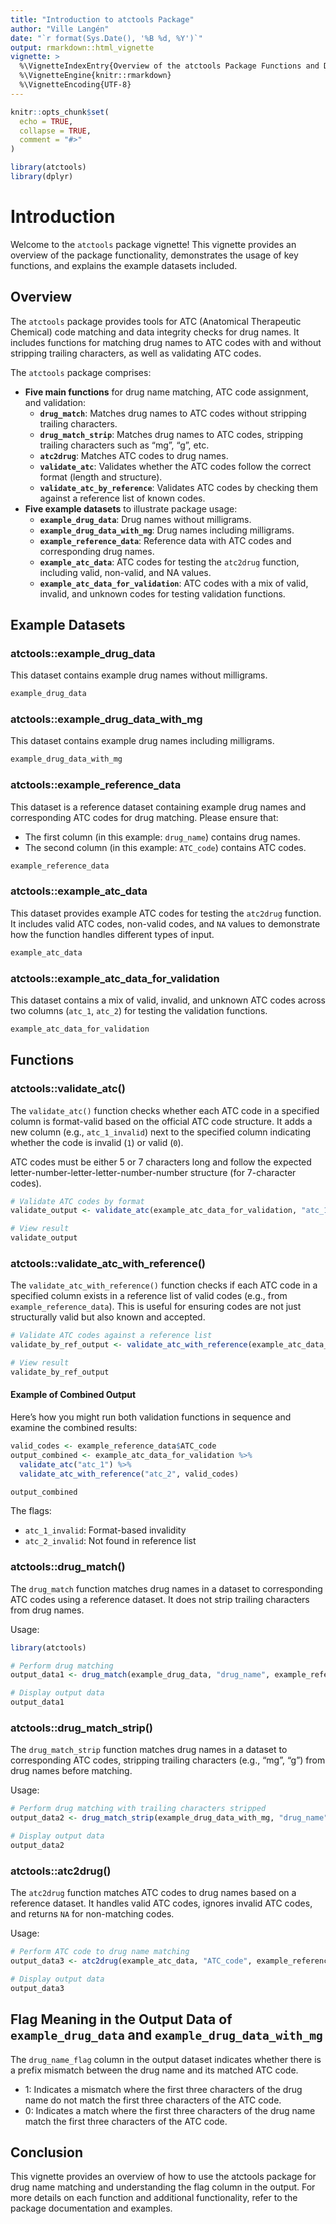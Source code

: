 ```yaml
---
title: "Introduction to atctools Package"
author: "Ville Langén"
date: "`r format(Sys.Date(), '%B %d, %Y')`"
output: rmarkdown::html_vignette
vignette: >
  %\VignetteIndexEntry{Overview of the atctools Package Functions and Datasets}
  %\VignetteEngine{knitr::rmarkdown}
  %\VignetteEncoding{UTF-8}
---
```


```r
knitr::opts_chunk$set(
  echo = TRUE,
  collapse = TRUE,
  comment = "#>"
)
```

```r
library(atctools)
library(dplyr)
```


# Introduction

Welcome to the `atctools` package vignette! This vignette provides an overview of the package functionality, demonstrates the usage of key functions, and explains the example datasets included.

## Overview

The `atctools` package provides tools for ATC (Anatomical Therapeutic Chemical) code matching and data integrity checks for drug names. It includes functions for matching drug names to ATC codes with and without stripping trailing characters, as well as validating ATC codes.

The `atctools` package comprises:

- **Five main functions** for drug name matching, ATC code assignment, and validation:
   - **`drug_match`**: Matches drug names to ATC codes without stripping trailing characters.
   - **`drug_match_strip`**: Matches drug names to ATC codes, stripping trailing characters such as "mg", "g", etc.
   - **`atc2drug`**: Matches ATC codes to drug names.
   - **`validate_atc`**: Validates whether the ATC codes follow the correct format (length and structure).
   - **`validate_atc_by_reference`**: Validates ATC codes by checking them against a reference list of known codes.
   
- **Five example datasets** to illustrate package usage:
   - **`example_drug_data`**: Drug names without milligrams.
   - **`example_drug_data_with_mg`**: Drug names including milligrams.
   - **`example_reference_data`**: Reference data with ATC codes and corresponding drug names.
   - **`example_atc_data`**: ATC codes for testing the `atc2drug` function, including valid, non-valid, and NA values.
   - **`example_atc_data_for_validation`**: ATC codes with a mix of valid, invalid, and unknown codes for testing validation functions.


## Example Datasets

### atctools::example_drug_data


This dataset contains example drug names without milligrams.

```r
example_drug_data
```

### atctools::example_drug_data_with_mg

This dataset contains example drug names including milligrams.

```r
example_drug_data_with_mg
```

### atctools::example_reference_data

This dataset is a reference dataset containing example drug names and corresponding ATC codes for drug matching. Please ensure that:

- The first column (in this example: `drug_name`) contains drug names.
- The second column (in this example: `ATC_code`) contains ATC codes.

```r
example_reference_data
```

### atctools::example_atc_data

This dataset provides example ATC codes for testing the `atc2drug` function. It includes valid ATC codes, non-valid codes, and `NA` values to demonstrate how the function handles different types of input.

```r
example_atc_data
```

### atctools::example_atc_data_for_validation

This dataset contains a mix of valid, invalid, and unknown ATC codes across two columns (`atc_1`, `atc_2`) for testing the validation functions.

```r
example_atc_data_for_validation
```


## Functions

### atctools::validate_atc()

The `validate_atc()` function checks whether each ATC code in a specified column is format-valid based on the official ATC code structure. It adds a new column (e.g., `atc_1_invalid`) next to the specified column indicating whether the code is invalid (`1`) or valid (`0`).

ATC codes must be either 5 or 7 characters long and follow the expected letter-number-letter-letter-number-number structure (for 7-character codes).

```r
# Validate ATC codes by format
validate_output <- validate_atc(example_atc_data_for_validation, "atc_1")

# View result
validate_output
```

### atctools::validate_atc_with_reference()

The `validate_atc_with_reference()` function checks if each ATC code in a specified column exists in a reference list of valid codes (e.g., from `example_reference_data`). This is useful for ensuring codes are not just structurally valid but also known and accepted.

```r
# Validate ATC codes against a reference list
validate_by_ref_output <- validate_atc_with_reference(example_atc_data_for_validation, "atc_2", example_reference_data)

# View result
validate_by_ref_output
```

#### Example of Combined Output

Here’s how you might run both validation functions in sequence and examine the combined results:

```r
valid_codes <- example_reference_data$ATC_code
output_combined <- example_atc_data_for_validation %>%
  validate_atc("atc_1") %>%
  validate_atc_with_reference("atc_2", valid_codes)

output_combined
```

The flags:

- `atc_1_invalid`: Format-based invalidity
- `atc_2_invalid`: Not found in reference list


### atctools::drug_match()

The `drug_match` function matches drug names in a dataset to corresponding ATC codes using a reference dataset. It does not strip trailing characters from drug names.

Usage:
```r
library(atctools)

# Perform drug matching
output_data1 <- drug_match(example_drug_data, "drug_name", example_reference_data)

# Display output data
output_data1
```

### atctools::drug_match_strip()

The `drug_match_strip` function matches drug names in a dataset to corresponding ATC codes, stripping trailing characters (e.g., "mg", "g") from drug names before matching.

Usage:

```r
# Perform drug matching with trailing characters stripped
output_data2 <- drug_match_strip(example_drug_data_with_mg, "drug_name", example_reference_data)

# Display output data
output_data2
```


### atctools::atc2drug()

The `atc2drug` function matches ATC codes to drug names based on a reference dataset. It handles valid ATC codes, ignores invalid ATC codes, and returns `NA` for non-matching codes.

Usage:

```r
# Perform ATC code to drug name matching
output_data3 <- atc2drug(example_atc_data, "ATC_code", example_reference_data)

# Display output data
output_data3
```



## Flag Meaning in the Output Data of `example_drug_data` and `example_drug_data_with_mg`

The `drug_name_flag` column in the output dataset indicates whether there is a prefix mismatch between the drug name and its matched ATC code.

- 1: Indicates a mismatch where the first three characters of the drug name do not match the first three characters of the ATC code.
- 0: Indicates a match where the first three characters of the drug name match the first three characters of the ATC code.


## Conclusion

This vignette provides an overview of how to use the atctools package for drug name matching and understanding the flag column in the output. For more details on each function and additional functionality, refer to the package documentation and examples.

